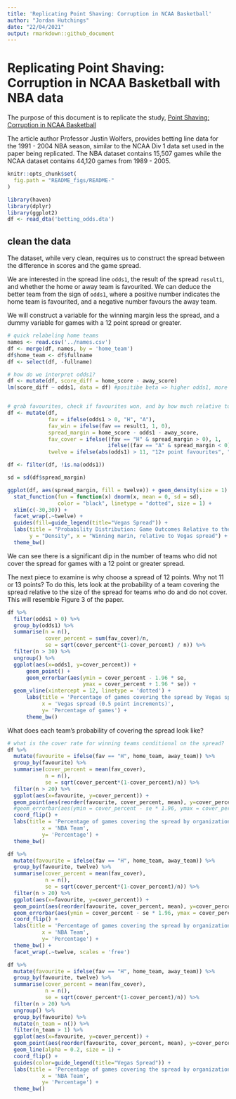 ---
title: 'Replicating Point Shaving: Corruption in NCAA Basketball'
author: "Jordan Hutchings"
date: "22/04/2021"
output: rmarkdown::github_document
---

# Replicating Point Shaving: Corruption in NCAA Basketball with NBA data

The purpose of this document is to replicate the study, 
[Point Shaving: Corruption in NCAA Basketball](https://users.nber.org/~jwolfers/papers/PointShaving.pdf)

The article author Professor Justin Wolfers, provides betting line data for the 
1991 - 2004 NBA season, similar to the NCAA Div 1 data set used in the paper being 
replicated. The NBA dataset contains 15,507 games while the NCAA dataset contains 
44,120 games from 1989 - 2005. 

```{r, echo = FALSE}
knitr::opts_chunk$set(
  fig.path = "README_figs/README-"
)
```

```{r, warning=FALSE, message=FALSE}
library(haven)
library(dplyr)
library(ggplot2)
df <- read_dta('betting_odds.dta')
```

## clean the data 
The dataset, while very clean, requires us to construct the spread between the 
difference in scores and the game spread. 

We are interested in the spread line `odds1`, the result of the spread 
`result1`, and whether the home or away team is favourited. We can deduce 
the better team from the sign of `odds1`, where a positive number indicates 
the home team is favourited, and a negative number favours the away team. 

We will construct a variable for the winning margin less the spread, 
and a dummy variable for games with a 12 point spread or greater. 

```{r, message=FALSE, warning=FALSE}
# quick relabeling home teams
names <- read.csv('../names.csv')
df <- merge(df, names, by = 'home_team')
df$home_team <- df$fullname
df <- select(df, -fullname)

# how do we interpret odds1?
df <- mutate(df, score_diff = home_score - away_score) 
lm(score_diff ~ odds1, data = df) #positibe beta => higher odds1, more favourited team 1 is.


# grab favourites, check if favourites won, and by how much relative to line
df <- mutate(df, 
             fav = ifelse(odds1 > 0, "H", "A"),
             fav_win = ifelse(fav == result1, 1, 0),
             spread_margin = home_score - odds1 - away_score, 
             fav_cover = ifelse((fav == "H" & spread_margin > 0), 1, 
                                ifelse((fav == "A" & spread_margin < 0), 1, 0)), 
             twelve = ifelse(abs(odds1) > 11, "12+ point favourites", "<12 point favourites"))

df <- filter(df, !is.na(odds1))

sd = sd(df$spread_margin)

ggplot(df, aes(spread_margin, fill = twelve)) + geom_density(size = 1) +
  stat_function(fun = function(x) dnorm(x, mean = 0, sd = sd),
                color = "black", linetype = "dotted", size = 1) + 
  xlim(c(-30,30)) + 
  facet_wrap(.~twelve) + 
  guides(fill=guide_legend(title="Vegas Spread")) +
  labs(title = "Probability Distribution: Game Outcomes Relative to the Spread", 
       y = "Density", x = "Winning marin, relative to Vegas spread") + 
  theme_bw()
```

We can see there is a significant dip in the number of teams who did not 
cover the spread for games with a 12 point or greater spread. 

The next piece to examine is why choose a spread of 12 points. Why not 
11 or 13 points? To do this, lets look at the probability of a team covering 
the spread relative to the size of the spread for teams who do and do not 
cover. This will resemble Figure 3 of the paper. 

```{r, message=FALSE, warning=FALSE}
df %>%
  filter(odds1 > 0) %>%
  group_by(odds1) %>%
  summarise(n = n(), 
            cover_percent = sum(fav_cover)/n, 
            se = sqrt(cover_percent*(1-cover_percent) / n)) %>%
  filter(n > 30) %>%
  ungroup() %>%
  ggplot(aes(x=odds1, y=cover_percent)) + 
      geom_point() + 
      geom_errorbar(aes(ymin = cover_percent - 1.96 * se, 
                        ymax = cover_percent + 1.96 * se)) +
  geom_vline(xintercept = 12, linetype = 'dotted') + 
      labs(title = 'Percentage of games covering the spread by Vegas spread', 
           x = 'Vegas spread (0.5 point increments)', 
           y= 'Percentage of games') + 
      theme_bw()
```


What does each team's probability of covering the spread look like? 
```{r, message=FALSE, warning=FALSE}
# what is the cover rate for winning teams conditional on the spread?
df %>%
  mutate(favourite = ifelse(fav == "H", home_team, away_team)) %>%
  group_by(favourite) %>%
  summarise(cover_percent = mean(fav_cover),
            n = n(),
            se = sqrt(cover_percent*(1-cover_percent)/n)) %>%
  filter(n > 20) %>%
  ggplot(aes(x=favourite, y=cover_percent)) + 
  geom_point(aes(reorder(favourite, cover_percent, mean), y=cover_percent)) + 
  #geom_errorbar(aes(ymin = cover_percent - se * 1.96, ymax = cover_percent + se * 1.96)) + 
  coord_flip() + 
  labs(title = 'Percentage of games covering the spread by organization', 
           x = 'NBA Team', 
           y= 'Percentage') + 
  theme_bw()

df %>%
  mutate(favourite = ifelse(fav == "H", home_team, away_team)) %>%
  group_by(favourite, twelve) %>%
  summarise(cover_percent = mean(fav_cover),
            n = n(),
            se = sqrt(cover_percent*(1-cover_percent)/n)) %>%
  filter(n > 20) %>%
  ggplot(aes(x=favourite, y=cover_percent)) + 
  geom_point(aes(reorder(favourite, cover_percent, mean), y=cover_percent)) + 
  geom_errorbar(aes(ymin = cover_percent - se * 1.96, ymax = cover_percent + se * 1.96)) + 
  coord_flip() + 
  labs(title = 'Percentage of games covering the spread by organization', 
           x = 'NBA Team', 
           y= 'Percentage') + 
  theme_bw() +
  facet_wrap(.~twelve, scales = 'free')

df %>%
  mutate(favourite = ifelse(fav == "H", home_team, away_team)) %>%
  group_by(favourite, twelve) %>%
  summarise(cover_percent = mean(fav_cover),
            n = n(),
            se = sqrt(cover_percent*(1-cover_percent)/n)) %>%
  filter(n > 20) %>%
  ungroup() %>%
  group_by(favourite) %>%
  mutate(n_team = n()) %>%
  filter(n_team > 1) %>%
  ggplot(aes(x=favourite, y=cover_percent)) + 
  geom_point(aes(reorder(favourite, cover_percent, mean), y=cover_percent, color = twelve), size = 2) + 
  geom_line(alpha = 0.2, size = 1) + 
  coord_flip() + 
  guides(color=guide_legend(title="Vegas Spread")) +
  labs(title = 'Percentage of games covering the spread by organization', 
           x = 'NBA Team', 
           y= 'Percentage') + 
  theme_bw()  
```